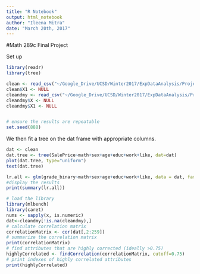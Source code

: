 ```yaml
---
title: "R Notebook"
output: html_notebook
author: "Ileena Mitra"
date: "March 20th, 2017"
---
```


#Math 289c Final Project

Set up
```r
library(readr)
library(tree)

clean <- read_csv("~/Google_Drive/UCSD/Winter2017/ExpDataAnalysis/Projects/Final/kaggle_predict_house_prices/cleaned_data/clean.csv")
clean$X1 <- NULL
cleandmy <- read_csv("~/Google_Drive/UCSD/Winter2017/ExpDataAnalysis/Projects/Final/kaggle_predict_house_prices/cleaned_data/cleandmy.csv")
cleandmy$X <- NULL
cleandmy$X1 <- NULL


# ensure the results are repeatable
set.seed(888)
```

We then fit a tree on the dat frame with appropriate columns.
```r
dat <- clean
dat.tree <- tree(SalePrice~math+sex+age+educ+work+like, dat=dat)
plot(dat.tree, type="uniform")
text(dat.tree)
```


```r
lr.all <- glm(grade_binary~math+sex+age+educ+work+like, data = dat, family = gaussian)
#display the results
print(summary(lr.all))
```

```r
# load the library
library(mlbench)
library(caret)
nums <- sapply(x, is.numeric)
dat<-cleandmy[!is.na(cleandmy),]
# calculate correlation matrix
correlationMatrix <- cor(dat[,2:259])
# summarize the correlation matrix
print(correlationMatrix)
# find attributes that are highly corrected (ideally >0.75)
highlyCorrelated <- findCorrelation(correlationMatrix, cutoff=0.75)
# print indexes of highly correlated attributes
print(highlyCorrelated)
```

